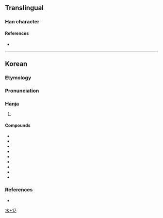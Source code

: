{{character info}}
==Translingual==

===Han character===
{{Han char|rn=75|rad=木|as=17|sn=21|four=|canj=DTIS|ids=⿰木藏}}

====References====
* {{Han ref|kx=0563.231|dj=0952.010|hdz=21319.051|uh=6B0C|ud=27404}}

----

==Korean==

===Etymology===
{{ko-etym-gukja}}
{{hanja-ety
|m3={{okm-l|장|cang}}<!--⿰木蔵-->
|m3h={{okm-l|장|cang}}
}}

===Pronunciation===
{{ko-hanja-pron|장|l=y}}

===Hanja===
{{ko-hanja-search}}
{{ko-hanja|장롱(欌籠)|장}}

# {{hanja form of|장|[[wardrobe]]; [[cabinet]]|noun}}

====Compounds====
{{der-top3|Compounds}}
* {{ko-l|옷장|옷欌}}
* {{ko-l|책장|冊欌}}
* {{ko-l|장롱|欌籠}}
* {{ko-l|찬장|饌欌}}
* {{ko-l|벽장|壁欌}}
* {{ko-l|의장|衣欌}}
* {{ko-l|서랍장|서랍欌}}
* {{ko-l|진열장|陳列欌}}
* {{ko-l|식기장|食器欌}}
{{der-bottom}}

===References===
* {{R:hanjadoc|5551}}

[[Category:Korean-only CJKV Characters|木+17]]